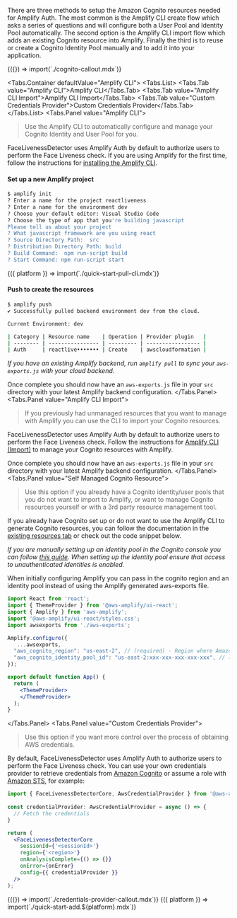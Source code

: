 
There are three methods to setup the Amazon Cognito resources needed for Amplify Auth. The most common is the Amplify CLI create flow which asks a series of questions and will configure both a User Pool and Identity Pool automatically. The second option is the Amplify CLI import flow which adds an existing Cognito resource into Amplify. Finally the third is to reuse or create a Cognito Identity Pool manually and to add it into your application.

<Fragment>
  {({}) => import(`./cognito-callout.mdx`)}
</Fragment>

<Tabs.Container defaultValue="Amplify CLI">
  <Tabs.List>
    <Tabs.Tab value="Amplify CLI">Amplify CLI</Tabs.Tab>
    <Tabs.Tab value="Amplify CLI Import">Amplify CLI Import</Tabs.Tab>
    <Tabs.Tab value="Custom Credentials Provider">Custom Credentials Provider</Tabs.Tab>
  </Tabs.List>
  <Tabs.Panel value="Amplify CLI">
> Use the Amplify CLI to automatically configure and manage your Cognito Identity and User Pool for you.

FaceLivenessDetector uses Amplify Auth by default to authorize users to perform the Face Liveness check. If you are using Amplify for the first time, follow the instructions for [installing the Amplify CLI](https://docs.amplify.aws/cli/start/install/).

#### Set up a new Amplify project

```bash
$ amplify init
? Enter a name for the project reactliveness
? Enter a name for the environment dev
? Choose your default editor: Visual Studio Code
? Choose the type of app that you're building javascript
Please tell us about your project
? What javascript framework are you using react
? Source Directory Path:  src
? Distribution Directory Path: build
? Build Command:  npm run-script build
? Start Command: npm run-script start
```

<Fragment>
  {({ platform }) => import(`./quick-start-pull-cli.mdx`)}
</Fragment>

#### Push to create the resources

```bash
$ amplify push
✔ Successfully pulled backend environment dev from the cloud.

Current Environment: dev

| Category | Resource name    | Operation | Provider plugin   |
| -------- | ---------------- | --------- | ----------------- |
| Auth     | reactlive••••••• | Create    | awscloudformation | 
```

_If you have an existing Amplify backend, run `amplify pull` to sync your `aws-exports.js` with your cloud backend._

Once complete you should now have an `aws-exports.js` file in your `src` directory with your latest Amplify backend configuration.
  </Tabs.Panel>
    <Tabs.Panel value="Amplify CLI Import">
> If you previously had unmanaged resources that you want to manage with Amplify you can use the CLI to import your Cognito resources.

FaceLivenessDetector uses Amplify Auth by default to authorize users to perform the Face Liveness check. Follow the instructions for [Amplify CLI (Import)](https://docs.amplify.aws/lib/auth/getting-started/q/platform/js/#set-up-backend-resources) to manage your Cognito resources with Amplify.

Once complete you should now have an `aws-exports.js` file in your `src` directory with your latest Amplify backend configuration.
  </Tabs.Panel>
  <Tabs.Panel value="Self Managed Cognito Resource">
> Use this option if you already have a Cognito identity/user pools that you do not want to import to Amplify, or want to manage Cognito resources yourself or with a 3rd party resource management tool.

If you already have Cognito set up or do not want to use the Amplify CLI to generate Cognito resources, you can follow the documentation in the [existing resources tab](https://docs.amplify.aws/lib/auth/getting-started/q/platform/js/#set-up-backend-resources) or check out the code snippet below.

_If you are manually setting up an identity pool in the Cognito console you can follow [this guide](https://docs.aws.amazon.com/cognito/latest/developerguide/getting-started-with-identity-pools.html#create-identity-pool). When setting up the identity pool ensure that access to unauthenticated identities is enabled._

When initially configuring Amplify you can pass in the cognito region and an identity pool instead of using the Amplify generated aws-exports file.

```jsx
import React from 'react';
import { ThemeProvider } from '@aws-amplify/ui-react';
import { Amplify } from 'aws-amplify';
import '@aws-amplify/ui-react/styles.css';
import awsexports from './aws-exports';

Amplify.configure({
   ...awsexports,
  "aws_cognito_region": "us-east-2", // (required) - Region where Amazon Cognito project was created
  "aws_cognito_identity_pool_id": "us-east-2:xxx-xxx-xxx-xxx-xxx", // (required) - the pool region should match the cognito region
});

export default function App() {
  return (
    <ThemeProvider>
    </ThemeProvider>
  );
}
```
  </Tabs.Panel>
  <Tabs.Panel value="Custom Credentials Provider">
> Use this option if you want more control over the process of obtaining AWS credentials.

By default, FaceLivenessDetector uses Amplify Auth to authorize users to perform the Face Liveness check. You can use your own credentials provider to retrieve credentials from [Amazon Cognito](https://aws.amazon.com/cognito/) or assume a role with [Amazon STS](https://docs.aws.amazon.com/STS/latest/APIReference/API_AssumeRole.html), for example:

```jsx
import { FaceLivenessDetectorCore, AwsCredentialProvider } from '@aws-amplify/ui-react-liveness';
 
const credentialProvider: AwsCredentialProvider = async () => {
  // Fetch the credentials
}

return (
  <FaceLivenessDetectorCore
    sessionId={'<sessionId>'}
    region={'<region>'}
    onAnalysisComplete={() => {}}
    onError={onError}
    config={{ credentialProvider }}
  />
);
```

<Fragment>
  {({}) => import(`./credentials-provider-callout.mdx`)}
</Fragment>
  </Tabs.Panel>
</Tabs.Container>

<Fragment>
  {({ platform }) => import(`./quick-start-add.${platform}.mdx`)}
</Fragment>
